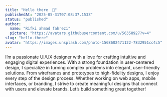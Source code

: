```yaml
---
title: "Hello there  👋"
publishedAt: "2025-05-31T07:08:37.153Z"
status: "published"
author:
  name: "Rifki ahmad fahrezi"
  picture: "https://avatars.githubusercontent.com/u/56358927?v=4"
slug: "hello-there"
avatar: "https://images.unsplash.com/photo-1568602471122-7832951cc4c5"
---
```


I’m a passionate UI/UX designer with a love for crafting intuitive and engaging digital experiences. With a strong foundation in user-centered design, I specialize in turning complex problems into elegant, user-friendly solutions. From wireframes and prototypes to high-fidelity designs, I enjoy every step of the design process. Whether working on web apps, mobile interfaces, or branding, I strive to create meaningful designs that connect with users and elevate brands. Let’s build something great together!